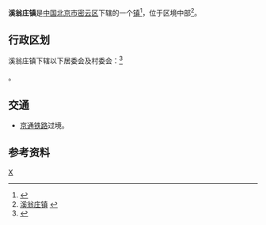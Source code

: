 {{中国乡级行政区
|景观照片文件名 = 
|景观照片描述 = 
|汉语拼音 = 
|其他语言 = 
|其他语言名称 = 
|旧称 = 
|地名出处 = 
|位置图文件名 = 
|位置图描述 = 
|自定义图片= 
|建置时间 = 
|政府驻地 = 
|毗邻 = 
|总面积 = 115.7平方千米
|总人口 = 
|总人口年份 = 
|户籍人口 = 0.68万
|户籍人口年份 = 
|常住人口 = 
|常住人口年份 = 
|人口密度 = 
|GDP = 
|GDP年份 = 
|邮政编码 = 101500
|电话区号 = 10
|官方网站 = 
|网站名称 = 
|11/02/28/101/000}}
'''溪翁庄镇'''是[[中华人民共和国|中国]][[北京市|北京市]][[密云区|密云区]]下辖的一个[[镇|镇]]<ref>{{PRC admin/ref sgc|{{PRC admin/parent|11/02/28/101/000}}}}</ref>，位于区境中部<ref>[http://www.chinaquhua.cn/beijing/ 溪翁庄镇] {{webarchive|url=https://web.archive.org/web/20110810192804/http://www.chinaquhua.cn/beijing/ |date=2011-08-10 }}</ref>。

==行政区划==
溪翁庄镇下辖以下居委会及村委会：<ref>{{PRC admin/ref sgc|11/02/28/101/000}}</ref>

{{PRC admin/children|11/02/28/101/000}}。

==交通==
* {{rint|cn|rail}}[[京通铁路|京通铁路]]过境。

==参考资料==
{{Reflist|2}}

{{PRC admin/navcat|11/02/28/101/000}}

[[Category:_中国全国重点镇|X]]